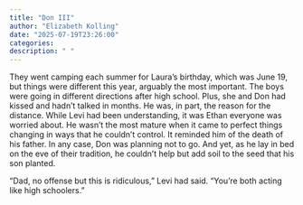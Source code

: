 ```yaml
---
title: "Don III"
author: "Elizabeth Kolling"
date: "2025-07-19T23:26:00"
categories: 
description: " "
---
```


They went camping each summer for Laura's birthday, which was June 19, but things were different this year, arguably the most important. The boys were going in different directions after high school. Plus, she and Don had kissed and hadn't talked in months. He was, in part, the reason for the distance. While Levi had been understanding, it was Ethan everyone was worried about. He wasn't the most mature when it came to perfect things changing in ways that he couldn't control. It reminded him of the death of his father. In any case, Don was planning not to go. And yet, as he lay in bed on the eve of their tradition, he couldn't help but add soil to the seed that his son planted.

"Dad, no offense but this is ridiculous," Levi had said. "You're both acting like high schoolers."



 